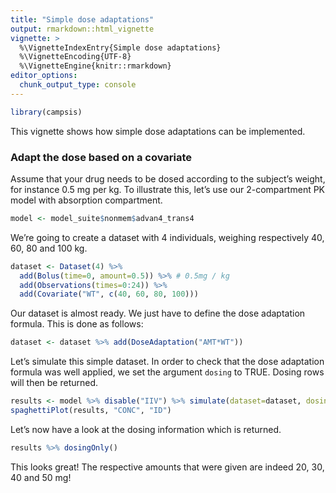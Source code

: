 ```yaml
---
title: "Simple dose adaptations"
output: rmarkdown::html_vignette
vignette: >
  %\VignetteIndexEntry{Simple dose adaptations}
  %\VignetteEncoding{UTF-8}
  %\VignetteEngine{knitr::rmarkdown}
editor_options: 
  chunk_output_type: console
---
```


```r
library(campsis)
```

This vignette shows how simple dose adaptations can be implemented.

### Adapt the dose based on a covariate

Assume that your drug needs to be dosed according to the subject's weight, for instance 0.5 mg per kg. To illustrate this, let's use our 2-compartment PK model with absorption compartment.

```r
model <- model_suite$nonmem$advan4_trans4
```

We're going to create a dataset with 4 individuals, weighing respectively 40, 60, 80 and 100 kg.

```r
dataset <- Dataset(4) %>%
  add(Bolus(time=0, amount=0.5)) %>% # 0.5mg / kg
  add(Observations(times=0:24)) %>%
  add(Covariate("WT", c(40, 60, 80, 100)))
```

Our dataset is almost ready. We just have to define the dose adaptation formula. This is done as follows:

```r
dataset <- dataset %>% add(DoseAdaptation("AMT*WT"))
```

Let's simulate this simple dataset. In order to check that the dose adaptation formula was well applied, we set the argument `dosing` to TRUE. Dosing rows will then be returned.

```r
results <- model %>% disable("IIV") %>% simulate(dataset=dataset, dosing=TRUE, seed=1)
spaghettiPlot(results, "CONC", "ID")
```

Let's now have a look at the dosing information which is returned.

```r
results %>% dosingOnly()
```

This looks great! The respective amounts that were given are indeed 20, 30, 40 and 50 mg!
